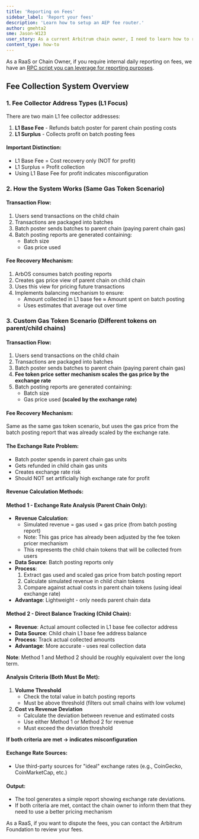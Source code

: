 ```yaml
---
title: 'Reporting on Fees'
sidebar_label: 'Report your fees'
description: 'Learn how to setup an AEP fee router.'
author: gmehta2
sme: Jason-W123
user_story: As a current Arbitrum chain owner, I need to learn how to report on fees.
content_type: how-to
---
```



<VanillaAdmonition type="info">

As a RaaS or Chain Owner, if you require internal daily reporting on fees, we have an [RPC script you can leverage for reporting purposes](https://github.com/yahgwai/aep-fee-tracker/).

</VanillaAdmonition>

## Fee Collection System Overview

### 1. Fee Collector Address Types (L1 Focus)

There are two main L1 fee collector addresses:

1. **L1 Base Fee** - Refunds batch poster for parent chain posting costs
2. **L1 Surplus** - Collects profit on batch posting fees

#### Important Distinction:

- L1 Base Fee = Cost recovery only (NOT for profit)
- L1 Surplus = Profit collection
- Using L1 Base Fee for profit indicates misconfiguration

### 2. How the System Works (Same Gas Token Scenario)

#### Transaction Flow:

1. Users send transactions on the child chain
2. Transactions are packaged into batches
3. Batch poster sends batches to parent chain (paying parent chain gas)
4. Batch posting reports are generated containing:
   - Batch size
   - Gas price used

#### Fee Recovery Mechanism:

1. ArbOS consumes batch posting reports
2. Creates gas price view of parent chain on child chain
3. Uses this view for pricing future transactions
4. Implements balancing mechanism to ensure:
   - Amount collected in L1 base fee ≈ Amount spent on batch posting
   - Uses estimates that average out over time

### 3. Custom Gas Token Scenario (Different tokens on parent/child chains)

#### Transaction Flow:

1. Users send transactions on the child chain
2. Transactions are packaged into batches
3. Batch poster sends batches to parent chain (paying parent chain gas)
4. **Fee token price setter mechanism scales the gas price by the exchange rate**
5. Batch posting reports are generated containing:
   - Batch size
   - Gas price used **(scaled by the exchange rate)**

#### Fee Recovery Mechanism:

Same as the same gas token scenario, but uses the gas price from the batch posting report that was already scaled by the exchange rate.

#### The Exchange Rate Problem:

- Batch poster spends in parent chain gas units
- Gets refunded in child chain gas units
- Creates exchange rate risk
- Should NOT set artificially high exchange rate for profit

#### Revenue Calculation Methods:

#### Method 1 - Exchange Rate Analysis (Parent Chain Only):

- **Revenue Calculation**:
  - Simulated revenue = gas used × gas price (from batch posting report)
  - Note: This gas price has already been adjusted by the fee token pricer mechanism
  - This represents the child chain tokens that will be collected from users
- **Data Source**: Batch posting reports only
- **Process**:
  1. Extract gas used and scaled gas price from batch posting report
  2. Calculate simulated revenue in child chain tokens
  3. Compare against actual costs in parent chain tokens (using ideal exchange rate)
- **Advantage**: Lightweight - only needs parent chain data

#### Method 2 - Direct Balance Tracking (Child Chain):

- **Revenue**: Actual amount collected in L1 base fee collector address
- **Data Source**: Child chain L1 base fee address balance
- **Process**: Track actual collected amounts
- **Advantage**: More accurate - uses real collection data

**Note**: Method 1 and Method 2 should be roughly equivalent over the long term.

#### Analysis Criteria (Both Must Be Met):

1. **Volume Threshold**
   - Check the total value in batch posting reports
   - Must be above threshold (filters out small chains with low volume)
2. **Cost vs Revenue Deviation**
   - Calculate the deviation between revenue and estimated costs
   - Use either Method 1 or Method 2 for revenue
   - Must exceed the deviation threshold

**If both criteria are met → indicates misconfiguration**

#### Exchange Rate Sources:

- Use third-party sources for "ideal" exchange rates (e.g., CoinGecko, CoinMarketCap, etc.)

#### Output:

- The tool generates a simple report showing exchange rate deviations.
- If both criteria are met, contact the chain owner to inform them that they need to use a better pricing mechanism

<VanillaAdmonition type="info">

As a RaaS, if you want to dispute the fees, you can contact the Arbitrum Foundation to review your fees.

</VanillaAdmonition>

